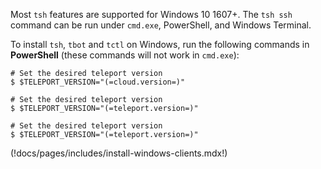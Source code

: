 Most `tsh` features are supported for Windows 10 1607+. The `tsh ssh` command
can be run under `cmd.exe`, PowerShell, and Windows Terminal.

To install `tsh`, `tbot` and `tctl` on Windows, run the following commands in
**PowerShell** (these commands will not work in `cmd.exe`):


<Tabs>
<TabItem label="Teleport Enterprise (Cloud)" scope="cloud">

  ```code
  # Set the desired teleport version
  $ $TELEPORT_VERSION="(=cloud.version=)"
  ```

</TabItem>
<TabItem label="Teleport Enterprise (Self-Hosted)" scope="enterprise">

  ```code
  # Set the desired teleport version
  $ $TELEPORT_VERSION="(=teleport.version=)"
  ```

</TabItem>
<TabItem label="Teleport Community Edition" scope="oss">

  ```code
  # Set the desired teleport version
  $ $TELEPORT_VERSION="(=teleport.version=)"
  ```

</TabItem>
</Tabs>

(!docs/pages/includes/install-windows-clients.mdx!)
